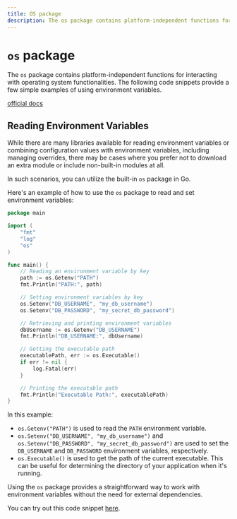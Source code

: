 ```yaml
---
title: OS package
description: The os package contains platform-independent functions for interacting with operating system functionalities
---
```


# `os` package

The `os` package contains platform-independent functions for interacting with operating system functionalities. The following code snippets provide a few simple examples of using environment variables.

[official docs](https://pkg.go.dev/os)

## Reading Environment Variables

While there are many libraries available for reading environment variables or combining configuration values with environment variables, including managing overrides, there may be cases where you prefer not to download an extra module or include non-built-in modules at all.

In such scenarios, you can utilize the built-in `os` package in Go.

Here's an example of how to use the `os` package to read and set environment variables:

```go copy {15,19}
package main

import (
	"fmt"
	"log"
	"os"
)

func main() {
	// Reading an environment variable by key
	path := os.Getenv("PATH")
	fmt.Println("PATH:", path)

	// Setting environment variables by key
	os.Setenv("DB_USERNAME", "my_db_username")
	os.Setenv("DB_PASSWORD", "my_secret_db_password")

	// Retrieving and printing environment variables
	dbUsername := os.Getenv("DB_USERNAME")
	fmt.Println("DB_USERNAME:", dbUsername)

	// Getting the executable path
	executablePath, err := os.Executable()
	if err != nil {
		log.Fatal(err)
	}

	// Printing the executable path
	fmt.Println("Executable Path:", executablePath)
}
```

In this example:

- `os.Getenv("PATH")` is used to read the `PATH` environment variable.
- `os.Setenv("DB_USERNAME", "my_db_username")` and `os.Setenv("DB_PASSWORD", "my_secret_db_password")` are used to set the `DB_USERNAME` and `DB_PASSWORD` environment variables, respectively.
- `os.Executable()` is used to get the path of the current executable. This can be useful for determining the directory of your application when it's running.

Using the `os` package provides a straightforward way to work with environment variables without the need for external dependencies.

You can try out this code snippet [here](https://goplay.followthepattern.net/snippet/XjjnslCALLK).